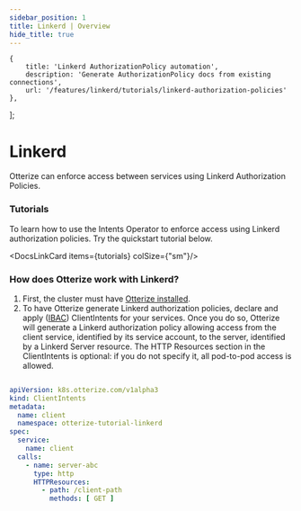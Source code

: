 ```yaml
---
sidebar_position: 1
title: Linkerd | Overview
hide_title: true
---
```



    {
        title: 'Linkerd AuthorizationPolicy automation',
        description: 'Generate AuthorizationPolicy docs from existing connections',
        url: '/features/linkerd/tutorials/linkerd-authorization-policies'
    },
];

# Linkerd
Otterize can enforce access between services using Linkerd Authorization Policies.

### Tutorials

To learn how to use the Intents Operator to enforce access using Linkerd authorization policies. Try the quickstart tutorial below.

<DocsLinkCard items={tutorials} colSize={"sm"}/>


### How does Otterize work with Linkerd?

1. First, the cluster must have [Otterize installed](/overview/installation).
2. To have Otterize generate Linkerd authorization policies, declare and apply ([IBAC](/overview/intent-based-access-control)) ClientIntents for your services.
Once you do so, Otterize will generate a Linkerd authorization policy allowing access from the client service, identified by its service account, to the server, identified by a Linkerd Server resource.
The HTTP Resources section in the ClientIntents is optional: if you do not specify it, all pod-to-pod access is allowed.

```yaml

apiVersion: k8s.otterize.com/v1alpha3
kind: ClientIntents
metadata:
  name: client
  namespace: otterize-tutorial-linkerd
spec:
  service:
    name: client
  calls:
    - name: server-abc
      type: http
      HTTPResources:
        - path: /client-path
          methods: [ GET ]

```

